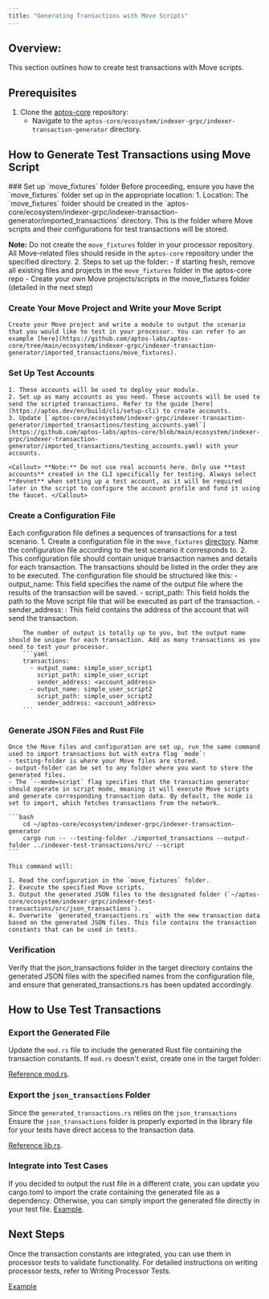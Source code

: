 ```yaml
---
title: "Generating Transactions with Move Scripts"
---
```



## Overview:

This section outlines how to create test transactions with Move scripts.

## Prerequisites

1. Clone the [aptos-core](https://github.com/aptos-labs/aptos-core) repository:
    - Navigate to the `aptos-core/ecosystem/indexer-grpc/indexer-transaction-generator` directory.

## How to Generate Test Transactions using Move Script
<Steps>
### Set up `move_fixtures` folder
Before proceeding, ensure you have the `move_fixtures` folder set up in the appropriate location:
1. Location:
   The `move_fixtures` folder should be created in the `aptos-core/ecosystem/indexer-grpc/indexer-transaction-generator/imported_transactions` directory. This is the folder where Move scripts and their configurations for test transactions will be stored.

   <Callout> **Note:** Do not create the `move_fixtures` folder in your processor repository. All Move-related files should reside in the `aptos-core` repository under the specified directory. </Callout>
2. Steps to set up the folder:
    - if starting fresh, remove all existing files and projects in the `move_fixtures` folder in the aptos-core repo
    - Create your own Move projects/scripts in the move_fixtures folder (detailed in the next step)

 ### Create Your Move Project and Write your Move Script

    Create your Move project and write a module to output the scenario that you would like to test in your processor. You can refer to an example [here](https://github.com/aptos-labs/aptos-core/tree/main/ecosystem/indexer-grpc/indexer-transaction-generator/imported_transactions/move_fixtures).

 ### Set Up Test Accounts

    1. These accounts will be used to deploy your module.
    2. Set up as many accounts as you need. These accounts will be used to send the scripted transactions. Refer to the guide [here](https://aptos.dev/en/build/cli/setup-cli) to create accounts.
    3. Update [`aptos-core/ecosystem/indexer-grpc/indexer-transaction-generator/imported_transactions/testing_accounts.yaml`](https://github.com/aptos-labs/aptos-core/blob/main/ecosystem/indexer-grpc/indexer-transaction-generator/imported_transactions/testing_accounts.yaml) with your accounts.

    <Callout> **Note:** Do not use real accounts here. Only use **test accounts** created in the CLI specifically for testing. Always select **devnet** when setting up a test account, as it will be required later in the script to configure the account profile and fund it using the faucet. </Callout>

 ### Create a Configuration File
Each configuration file defines a sequences of transactions for a test scenario.
    1. Create a configuration file in the `move_fixtures` [directory](https://github.com/aptos-labs/aptos-core/blob/main/ecosystem/indexer-grpc/indexer-transaction-generator/imported_transactions/move_fixtures). Name the configuration file according to the test scenario it corresponds to.
    2. This configuration file should contain unique transaction names and details for each transaction. The transactions should be listed in the order they are to be executed.
      The configuration file should be structured like this:
        - output_name: This field specifies the name of the output file where the results of the transaction will be saved.
        - script_path: This field holds the path to the Move script file that will be executed as part of the transaction.
        - sender_address: : This field contains the address of the account that will send the transaction.

        The number of output is totally up to you, but the output name should be unique for each transaction. Add as many transactions as you need to test your processor.
        ```yaml
        transactions:
          - output_name: simple_user_script1
            script_path: simple_user_script
            sender_address: <account_address>
          - output_name: simple_user_script2
            script_path: simple_user_script2
            sender_address: <account_address>
        ```

 ### Generate JSON Files and Rust File

    Once the Move files and configuration are set up, run the same command used to import transactions but with extra flag `mode`:
    - testing-folder is where your Move files are stored.
    - output-folder can be set to any folder where you want to store the generated files.
    - The `--mode=script` flag specifies that the transaction generator should operate in script mode, meaning it will execute Move scripts and generate corresponding transaction data. By default, the mode is set to import, which fetches transactions from the network.

    ```bash
        cd ~/aptos-core/ecosystem/indexer-grpc/indexer-transaction-generator
        cargo run -- --testing-folder ./imported_transactions --output-folder ../indexer-test-transactions/src/ --script
    ```

    This command will:

    1. Read the configuration in the `move_fixtures` folder.
    2. Execute the specified Move scripts.
    3. Output the generated JSON files to the designated folder (`~/aptos-core/ecosystem/indexer-grpc/indexer-test-transactions/src/json_transactions`).
    4. Overwrite `generated_transactions.rs` with the new transaction data based on the generated JSON files. This file contains the transaction constants that can be used in tests.

### Verification

Verify that the json_transactions folder in the target directory contains the generated JSON files with the specified names from the configuration file, and ensure that generated_transactions.rs has been updated accordingly.

</Steps>

## How to Use Test Transactions

### Export the Generated File

Update the `mod.rs` file to include the generated Rust file containing the transaction constants. If `mod.rs` doesn't exist, create one in the target folder:

[Reference mod.rs](https://github.com/aptos-labs/aptos-indexer-processor-example/blob/main/test-transactions-example/src/json_transactions/mod.rs).

### Export the `json_transactions` Folder

Since the `generated_transactions.rs` relies on the `json_transactions` Ensure the `json_transactions` folder is properly exported in the library file for your tests have direct access to the transaction data.

[Reference lib.rs](https://github.com/aptos-labs/aptos-indexer-processor-example/blob/main/test-transactions-example/src/lib.rs).

### Integrate into Test Cases

If you decided to output the rust file in a different crate, you can update you cargo.toml to import the crate containing the generated file as a dependency. Otherwise, you can simply import the generated file directly in your test file.
[Example](https://github.com/aptos-labs/aptos-indexer-processors-v2/blob/main/integration-tests/Cargo.toml#L19).

## Next Steps
Once the transaction constants are integrated, you can use them in processor tests to validate functionality. For detailed instructions on writing processor tests, refer to Writing Processor Tests.

[Example](https://github.com/aptos-labs/aptos-indexer-processors-v2/blob/main/integration-tests/src/sdk_tests/events_processor_tests.rs)